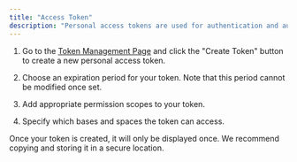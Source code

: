 ```yaml
---
title: "Access Token"
description: "Personal access tokens are used for authentication and authorization."
---
```


1. Go to the [Token Management Page](https://app.teable.io/setting/personal-access-token) and click the "Create Token" button to create a new personal access token.

2. Choose an expiration period for your token. Note that this period cannot be modified once set.

3. Add appropriate permission scopes to your token.

4. Specify which bases and spaces the token can access.

<Note>Once your token is created, it will only be displayed once. We recommend copying and storing it in a secure location.</Note>
